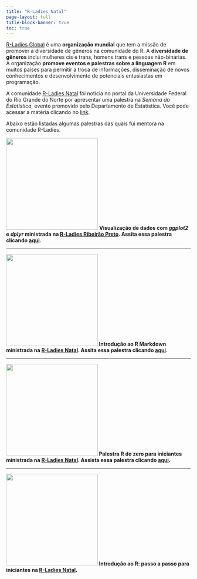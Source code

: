 ---
title: "R-Ladies Natal"
page-layout: full
title-block-banner: true
toc: true
---

[R-Ladies Global](https://rladies.org/) é uma **organização mundial** que tem a missão de promover a diversidade de gêneros na comunidade do R. A **diversidade de gêneros** inclui mulheres cis e trans, homens trans e pessoas não-binárias. A organização **promove eventos e palestras sobre a linguagem R** em muitos países para permitir a troca de informações, disseminação de novos conhecimentos e desenvolvimento de potenciais entusiastas em programação.

A comunidade [R-Ladies Natal](https://www.instagram.com/rladiesnatal/?next=%2F) foi notícia no portal da Universidade Federal do Rio Grande do Norte por apresentar uma palestra na *Semana da Estatística*, evento promovido pelo Departamento de Estatística. Você pode acessar a matéria clicando no [link](https://www.ufrn.br/imprensa/noticias/44260/grupo-r-ladies-natal-oferece-palestra-sobre-comunidade-local).

Abaixo estão listadas algumas palestras das quais fui mentora na comunidade R-Ladies.

<p><img src="images/ggplot2_dplyr_rladies-01.png" width="250"/> <b>Visualização de dados com *ggplot2* e *dplyr* ministrada na [R-Ladies Ribeirão Preto](https://www.instagram.com/rladiesrp/?next=%2F). Assita essa palestra clicando [aqui](https://www.youtube.com/watch?v=eYaViNaddEA).</p>

------------------------------------------------------------------------

<p><img src="images/rmarkdown_rladies.png" width="250"/> <b>Introdução ao R Markdown ministrada na [R-Ladies Natal](https://www.instagram.com/rladiesnatal/?next=%2F). Assita essa palestra clicando [aqui](https://www.youtube.com/watch?v=EGPc1XJ-6-Y).</p>

------------------------------------------------------------------------

<p>![](images/r_do_zero_rladies.png){width="250"} <b>Palestra R do zero para iniciantes ministrada na [R-Ladies Natal](https://www.instagram.com/rladiesnatal/?next=%2F). Assista essa palestra clicando [aqui](https://www.youtube.com/watch?v=uGF5XowBJUA).</p>

------------------------------------------------------------------------

<p>![](images/introducao_r_rladies.png){width="250"} <b>Introdução ao R: passo a passo para iniciantes na [R-Ladies Natal](https://www.instagram.com/rladiesnatal/?next=%2F).</p>
